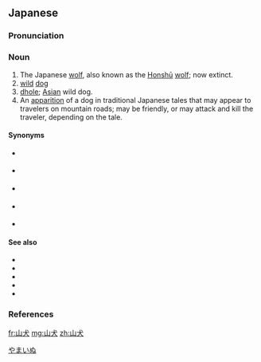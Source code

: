 ==Japanese==
{{ja-kanjitab|やま|いぬ|yomi=k}}

===Pronunciation===
{{ja-pron|yomi=k|やまいぬ|acc=0|acc_ref=DJR,NHK}}

===Noun===
{{ja-noun|やまいぬ}}

# The Japanese [[wolf]], also known as the [[Honshū]] [[wolf]]; now extinct.
# [[wild]] [[dog]]
# [[dhole]]; [[Asian]] wild dog.
# An [[apparition]] of a dog in traditional Japanese tales that may appear to travelers on mountain roads; may be friendly, or may attack and kill the traveler, depending on the tale.

====Synonyms====
* {{sense|Japanese wolf}} {{ja-r|日本狼|にほんおおかみ}}
* {{sense|wild dog}} {{ja-r|野犬|やけん}}
* {{sense|dhole}} {{ja-r|ドール}}
* {{sense|canine apparition appearing to travelers}} {{ja-r|送り犬|おくり.いぬ}}
* {{sense|canine apparition in general}} {{ja-r|犬神|いぬがみ}}

====See also====
* {{pedialite|lang=ja}}
* {{pedialite|Honshū Wolf}}
* {{pedialite|Free-ranging dog}}
* {{pedialite|Dhole}}
* {{pedialite|Inugami}}

===References===
<references/>

[[Category:ja:Mythological creatures|やまいぬ]]

[[fr:山犬]]
[[mg:山犬]]
[[zh:山犬]]